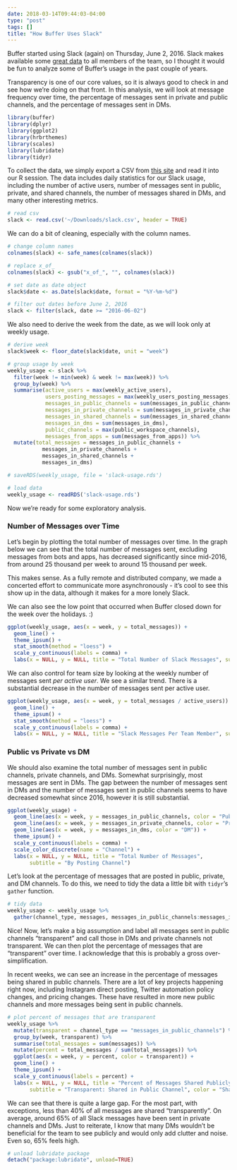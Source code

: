 ```yaml
---
date: 2018-03-14T09:44:03-04:00
type: "post"
tags: []
title: "How Buffer Uses Slack"
---
```


Buffer started using Slack (again) on Thursday, June 2, 2016. Slack makes available some [great data](https://buffer.slack.com/stats) to all members of the team, so I thought it would be fun to analyze some of Buffer's usage in the past couple of years. 

Transparency is one of our core values, so it is always good to check in and see how we're doing on that front. In this analysis, we will look at message frequency over time, the percentage of messages sent in private and public channels, and the percentage of messages sent in DMs.

```r
library(buffer)
library(dplyr)
library(ggplot2)
library(hrbrthemes)
library(scales)
library(lubridate)
library(tidyr)
```

To collect the data, we simply export a CSV from [this site](https://buffer.slack.com/stats) and read it into our R session. The data includes daily statistics for our Slack usage, including the number of active users, number of messages sent in public, private, and shared channels, the number of messages shared in DMs, and many other interesting metrics.

```r
# read csv
slack <- read.csv('~/Downloads/slack.csv', header = TRUE)
```

We can do a bit of cleaning, especially with the column names.

```r
# change column names
colnames(slack) <- safe_names(colnames(slack))

# replace x_of_
colnames(slack) <- gsub("x_of_", "", colnames(slack))

# set date as date object
slack$date <- as.Date(slack$date, format = "%Y-%m-%d")

# filter out dates before June 2, 2016
slack <- filter(slack, date >= "2016-06-02")
```

We also need to derive the week from the date, as we will look only at weekly usage.

```r
# derive week
slack$week <- floor_date(slack$date, unit = "week")

# group usage by week
weekly_usage <- slack %>% 
  filter(week != min(week) & week != max(week)) %>% 
  group_by(week) %>% 
  summarise(active_users = max(weekly_active_users),
            users_posting_messages = max(weekly_users_posting_messages),
            messages_in_public_channels = sum(messages_in_public_channels),
            messages_in_private_channels = sum(messages_in_private_channels),
            messages_in_shared_channels = sum(messages_in_shared_channels),
            messages_in_dms = sum(messages_in_dms),
            public_channels = max(public_workspace_channels),
            messages_from_apps = sum(messages_from_apps)) %>% 
  mutate(total_messages = messages_in_public_channels + 
           messages_in_private_channels +
           messages_in_shared_channels +
           messages_in_dms)
```

```r
# saveRDS(weekly_usage, file = 'slack-usage.rds')

# load data
weekly_usage <- readRDS('slack-usage.rds')
```

Now we're ready for some exploratory analysis.

### Number of Messages over Time
Let's begin by plotting the total number of messages over time. In the graph below we can see that the total number of messages sent, excluding messages from bots and apps, has decreased significantly since mid-2016, from around 25 thousand per week to around 15 thousand per week.

This makes sense. As a fully remote and distributed company, we made a concerted effort to communicate more asynchronously - it's cool to see this show up in the data, although it makes for a more lonely Slack.

We can also see the low point that occurred when Buffer closed down for the week over the holidays. :) 

```r
ggplot(weekly_usage, aes(x = week, y = total_messages)) +
  geom_line() + 
  theme_ipsum() +
  stat_smooth(method = "loess") +
  scale_y_continuous(labels = comma) +
  labs(x = NULL, y = NULL, title = "Total Number of Slack Messages", subtitle = "Weekly")
```

We can also control for team size by looking at the weekly number of messages sent _per active user_. We see a similar trend. There is a substantial decrease in the number of messages sent per active user.

```r
ggplot(weekly_usage, aes(x = week, y = total_messages / active_users)) +
  geom_line() + 
  theme_ipsum() +
  stat_smooth(method = "loess") +
  scale_y_continuous(labels = comma) +
  labs(x = NULL, y = NULL, title = "Slack Messages Per Team Member", subtitle = "Weekly")
```

### Public vs Private vs DM
We should also examine the total number of messages sent in public channels, private channels, and DMs. Somewhat surprisingly, most messages are sent in DMs. The gap between the number of messages sent in DMs and the number of messages sent in public channels seems to have decreased somewhat since 2016, however it is still substantial.

```r
ggplot(weekly_usage) +
  geom_line(aes(x = week, y = messages_in_public_channels, color = "Public")) + 
  geom_line(aes(x = week, y = messages_in_private_channels, color = "Private")) +  
  geom_line(aes(x = week, y = messages_in_dms, color = "DM")) + 
  theme_ipsum() +
  scale_y_continuous(labels = comma) +
  scale_color_discrete(name = "Channel") +
  labs(x = NULL, y = NULL, title = "Total Number of Messages",
       subtitle = "By Posting Channel")
```

Let's look at the percentage of messages that are posted in public, private, and DM channels. To do this, we need to tidy the data a little bit with `tidyr`'s `gather` function.

```r
# tidy data
weekly_usage <- weekly_usage %>% 
  gather(channel_type, messages, messages_in_public_channels:messages_in_dms)
```

Nice! Now, let's make a big assumption and label all messages sent in public channels "transparent" and call those in DMs and private channels not transparent. We can then plot the percentage of messages that are "transparent" over time. I acknowledge that this is probably a gross over-simplification. 

In recent weeks, we can see an increase in the percentage of messages being shared in public channels. There are a lot of key projects happening right now, including Instagram direct posting, Twitter automation policy changes, and pricing changes. These have resulted in more new public channels and more messages being sent in public channels.

```r
# plot percent of messages that are transparent
weekly_usage %>% 
  mutate(transparent = channel_type == "messages_in_public_channels") %>% 
  group_by(week, transparent) %>% 
  summarise(total_messages = sum(messages)) %>% 
  mutate(percent = total_messages / sum(total_messages)) %>% 
  ggplot(aes(x = week, y = percent, color = transparent)) +
  geom_line() +
  theme_ipsum() +
  scale_y_continuous(labels = percent) +
  labs(x = NULL, y = NULL, title = "Percent of Messages Shared Publicly",
       subtitle = "Transparent: Shared in Public Channel", color = "Shared Publicly")
```

We can see that there is quite a large gap. For the most part, with exceptions, less than 40% of all messages are shared "transparently". On average, around 65% of all Slack messages have been sent in private channels and DMs. Just to reiterate, I know that many DMs wouldn't be beneficial for the team to see publicly and would only add clutter and noise. Even so, 65% feels high. 

```r
# unload lubridate package
detach("package:lubridate", unload=TRUE)
```
